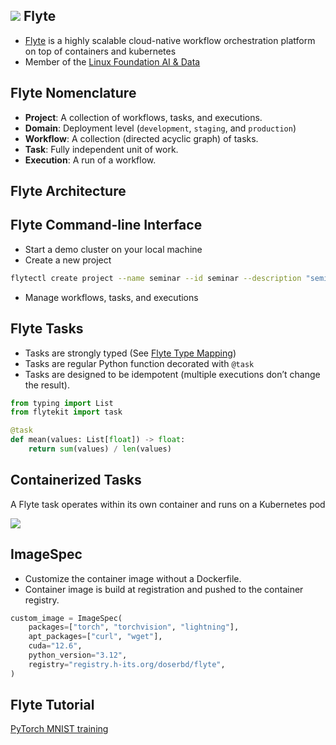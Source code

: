 ## ![](images/favicon-flyte-docs.webp){.logo_h2_inline} Flyte

- [Flyte](https://flyte.org/) is a highly scalable cloud-native workflow orchestration platform on top of containers and kubernetes
- Member of the [Linux Foundation AI & Data](https://lfaidata.foundation/projects/flyte/)


## Flyte Nomenclature

- **Project**: A collection of workflows, tasks, and executions.
- **Domain**: Deployment level (`development`, `staging`, and `production`)
- **Workflow**: A collection (directed acyclic graph) of tasks.
- **Task**: Fully independent unit of work.
- **Execution**: A run of a workflow.


## Flyte Architecture

## Flyte Command-line Interface

- Start a demo cluster on your local machine
- Create a new project
```.bash
flytectl create project --name seminar --id seminar --description "seminar showcases"
```
- Manage workflows, tasks, and executions


## Flyte Tasks

- Tasks are strongly typed (See [Flyte Type Mapping](https://docs.flyte.org/en/latest/user_guide/data_types_and_io/index.html#data-types-and-io))
- Tasks are regular Python function decorated with `@task` 
- Tasks are designed to be idempotent (multiple executions don't change the result).

```python
from typing import List
from flytekit import task

@task
def mean(values: List[float]) -> float:
    return sum(values) / len(values)
```

## Containerized Tasks

A Flyte task operates within its own container and runs on a Kubernetes pod

![](images/union_tasks.png)


## ImageSpec

- Customize the container image without a Dockerfile.
- Container image is build at registration and pushed to the container registry.

```python
custom_image = ImageSpec(
    packages=["torch", "torchvision", "lightning"],
    apt_packages=["curl", "wget"],
    cuda="12.6",
    python_version="3.12",
    registry="registry.h-its.org/doserbd/flyte",
)
```

## Flyte Tutorial

[PyTorch MNIST training](https://docs.flyte.org/en/latest/flytesnacks/examples/mnist_classifier/pytorch_single_node_and_gpu.html)
